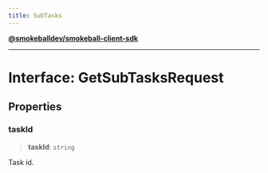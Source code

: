 ```yaml
---
title: SubTasks
---
```

[**@smokeballdev/smokeball-client-sdk**](../../../../README.md)

***

# Interface: GetSubTasksRequest

## Properties

### taskId

> **taskId**: `string`

Task id.
